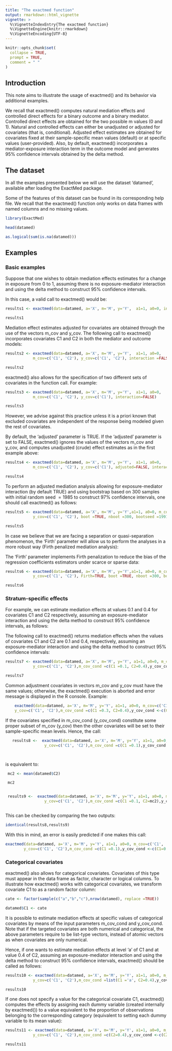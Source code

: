 ```yaml
---
title: "The exactmed function"
output: rmarkdown::html_vignette
vignette: >
  %\VignetteIndexEntry{The exactmed function}
  %\VignetteEngine{knitr::rmarkdown}
  %\VignetteEncoding{UTF-8}
---
```


```r
knitr::opts_chunk$set(
  collapse = TRUE,
  prompt = TRUE,
  comment = " "
)
```

## Introduction

This note aims to illustrate the usage of exactmed() and its behavior via additional examples.

 We recall that exactmed() computes natural mediation effects and controlled direct effects for a binary outcome and a binary mediator. Controlled direct effects are obtained for the two possible m values (0 and 1). Natural and controlled effects can either be unadjusted or adjusted for covariates (that is, conditional). Adjusted effect estimates are obtained for covariates fixed at their sample-specific mean values (default) or at specific values (user-provided). Also, by default, exactmed() incorporates a mediator-exposure interaction term in the outcome model and generates $95\%$ confidence intervals obtained by the delta method.
 
## The dataset
 
 In all the examples presented below we will use the dataset 'datamed', available after loading the ExactMed package.
 
 Some of the features of this dataset can be found in its corresponding help file. We recall that the exactmed() function only works on data frames with named columns and no missing values.
 
```r
library(ExactMed)

head(datamed)

```
 

```r

as.logical(sum(is.na(datamed)))

```
 
 
## Examples 

### Basic examples
 
Suppose that one wishes to obtain mediation effects estimates for a change in exposure from $0$ to $1$, assuming there is no exposure-mediator interaction and using the delta method to construct $95\%$ confidence intervals.

In this case, a valid call to exactmed() would be:
 

```r


results1 <- exactmed(data=datamed, a='X', m='M', y='Y',  a1=1, a0=0, interaction= FALSE)

results1

```
 
 
Mediation effect estimates adjusted for covariates are obtained through the use of the vectors m_cov and y_cov. The following call to exactmed() incorporates covariates C1 and C2 in both the mediator and outcome models:

```r

results2 <- exactmed(data=datamed, a='X', m='M', y='Y',  a1=1, a0=0,  
            m_cov=c('C1', 'C2'), y_cov=c('C1', 'C2'), interaction =FALSE)

results2

```


exactmed() also allows for the specification of two different sets of covariates in the function call. For example:


```r

results3 <- exactmed(data=datamed, a='X', m='M', y='Y',  a1=1, a0=0,  
            m_cov=c('C1', 'C2'), y_cov=c('C1'), interaction=FALSE)

results3

```


However, we advise against this practice unless it is a priori known that excluded covariates are independent of the response being modeled given the rest of covariates.


By default, the 'adjusted' parameter is TRUE. If the 'adjusted' parameter is set to FALSE, exactmed() ignores the values of the vectors m_cov and y_cov, and computes unadjusted (crude) effect estimates as in the first example above: 
 
```r

results4 <- exactmed(data=datamed, a='X', m='M', y='Y',  a1=1, a0=0, 
            m_cov=c('C1', 'C2'), y_cov=c('C1'), adjusted=FALSE, interaction=FALSE)

results4


```
 

To perform an adjusted mediation analysis allowing for exposure-mediator interaction (by default TRUE) and using bootstrap based on $300$ samples with initial random seed $= 1985$ to construct $97\%$ confidence intervals, one should call exactmed() as follows:
 
 
```r

results5 <- exactmed(data=datamed, a='X', m='M', y='Y',a1=1, a0=0, m_cov=c('C1', 'C2'),  
            y_cov=c('C1', 'C2'), boot =TRUE, nboot =300, bootseed =1991, confcoef = 0.97)


```
 
 
```r

results5

```
 

 
In case we believe that we are facing a separation or quasi-separation phenomenon, the 'Firth' parameter will allow us to perform the analyses in a more robust way (Firth penalized mediation analysis):

The 'Firth' parameter implements Firth penalization to reduce the bias of the regression coefficients estimators under scarce or sparse data:

```r

results6 <- exactmed(data=datamed, a='X', m='M', y='Y',a1=1, a0=0, m_cov=c('C1', 'C2'),  
            y_cov=c('C1', 'C2'), Firth=TRUE, boot =TRUE, nboot =300, bootseed =1991, confcoef = 0.97)


```

 
```r

results6

```
 
 
### Stratum-specific effects
 
 
 For example, we can estimate mediation effects at values $0.1$ and $0.4$ for covariates C1 and  C2 respectively, assuming an exposure-mediator interaction and using the delta method to construct $95\%$ confidence intervals, as follows:
 
The following call to exactmed() returns mediation effects when the values of covariates C1 and C2 are $0.1$ and $0.4$, respectively, assuming an exposure-mediator interaction and using the delta method to construct $95\%$ confidence intervals:
 
 
```r


results7 <- exactmed(data=datamed, a='X', m='M', y='Y', a1=1, a0=0, m_cov=c('C1', 'C2'), 
            y_cov=c('C1', 'C2'),m_cov_cond =c(C1 =0.1, C2=0.4),y_cov_cond <-c(C1=0.1, C2=0.4))

results7


```
 
 
 
Common adjustment covariates in vectors m_cov and y_cov must have the same values; otherwise, the exactmed() execution is
aborted and error message is displayed in the R console. Example:


```r

    exactmed(data=datamed, a='X', m='M', y='Y', a1=1, a0=0, m_cov=c('C1', 'C2'), 
    y_cov=c('C1', 'C2'),m_cov_cond =c(C1 =0.3, C2=0.4),y_cov_cond <-c(C1=0.1, C2=0.4))


```


If the covariates specified in m_cov_cond (y_cov_cond) constitute some proper subset of m_cov (y_cov) then the other covariates will be set to their sample-specific mean levels. Hence, the call:

```r


   results8 <-  exactmed(data=datamed, a='X', m='M', y='Y', a1=1, a0=0, m_cov=c('C1', 'C2'), 
                 y_cov=c('C1', 'C2'),m_cov_cond =c(C1 =0.1),y_cov_cond <-c(C1=0.1))




```

 
 is equivalent to:
 
```r

 mc2 <- mean(datamed$C2)

 mc2


 results9 <-  exactmed(data=datamed, a='X', m='M', y='Y', a1=1, a0=0, m_cov=c('C1', 'C2'), 
                 y_cov=c('C1', 'C2'),m_cov_cond =c(C1 =0.1, C2=mc2),y_cov_cond <-c(C1=0.1, C2=mc2))



```
 
 
This can be checked by comparing the two outputs:
 
 
```r

identical(results8,results9)

```
 

With this in mind, an error is easily predicted if one makes this call:


```r

exactmed(data=datamed, a='X', m='M', y='Y', a1=1, a0=0, m_cov=c('C1', 'C2'), 
        y_cov=c('C1', 'C2'),m_cov_cond =c(C1 =0.1),y_cov_cond <-c(C1=0.1, C2=0.4))


```

 
 
### Categorical covariates

exactmed() also allows for categorical covariates. Covariates of this type must appear in the data frame as factor, character or logical columns. To illustrate how exactmed() works with categorical covariates, we transform covariate C1 to as a random factor column:

```r

cate <- factor(sample(c("a","b","c"),nrow(datamed), replace =TRUE))

datamed$C1 <- cate

```


It is possible to estimate mediation effects at specific values of categorical covariates by means of the input parameters m_cov_cond and y_cov_cond. Note that if the targeted covariates are both numerical and categorical, the above parameters require to be list-type vectors, instead of atomic vectors as when covariates are only numerical.
 
 Hence, if one wants to estimate mediation effects at level 'a' of C1 and at value $0.4$ of C2, assuming an exposure-mediator interaction and using the delta method to construct $95\%$ confidence intervals, exactmed() should be called as follows:
 
 
```r

results10 <- exactmed(data=datamed, a='X', m='M', y='Y', a1=1, a0=0, m_cov=c('C1', 'C2'), 
            y_cov=c('C1', 'C2'),m_cov_cond =list(C1 ='a', C2=0.4),y_cov_cond <-list(C1='a', C2=0.4))

results10


```
 

If one does not specify a value for the categorical covariate C1, exactmed() computes the effects by assigning each dummy variable (created internally by exactmed()) to a value equivalent to the proportion of observations belonging to the corresponding category (equivalent to setting each dummy variable to its mean value): 



```r


results11 <- exactmed(data=datamed, a='X', m='M', y='Y', a1=1, a0=0, m_cov=c('C1', 'C2'), 
            y_cov=c('C1', 'C2'),m_cov_cond =c(C2=0.4),y_cov_cond <-c(C2=0.4))

results11



```
 
 
 
 
 
 
 
 
 
 

